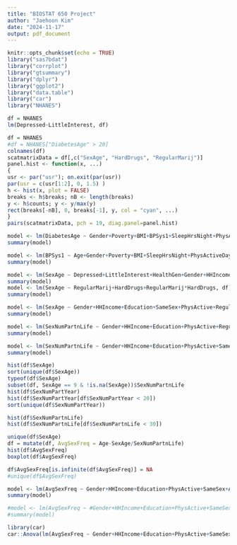 ```yaml
---
title: "BIOSTAT 650 Project"
author: "Jaehoon Kim"
date: "2024-11-17"
output: pdf_document
---
```


```r
knitr::opts_chunk$set(echo = TRUE)
library("sas7bdat")
library("corrplot")
library("gtsummary")
library("dplyr")
library("ggplot2")
library("data.table")
library("car")
library("NHANES")
```


```r
df = NHANES
lm(Depressed~LittleInterest, df)


```

```r
df = NHANES
#df = NHANES["DiabetesAge" > 20]
colnames(df)
scatmatrixData = df[,c("SexAge", "HardDrugs", "RegularMarij")]
panel.hist <- function(x, ...)
{
usr <- par("usr"); on.exit(par(usr))
par(usr = c(usr[1:2], 0, 1.5) )
h <- hist(x, plot = FALSE)
breaks <- h$breaks; nB <- length(breaks)
y <- h$counts; y <- y/max(y)
rect(breaks[-nB], 0, breaks[-1], y, col = "cyan", ...)
}
pairs(scatmatrixData, pch = 19, diag.panel=panel.hist)


```

```r
model <- lm(DiabetesAge ~ Gender+Poverty+BMI+BPSys1+SleepHrsNight+PhysActiveDays, df)
summary(model)
```

```r
model <- lm(BPSys1 ~ Age+Gender+Poverty+BMI+SleepHrsNight+PhysActiveDays+SmokeNow+AlcoholYear+HardDrugs, df)
summary(model)

```

```r
model <- lm(SexAge ~ Depressed+LittleInterest+HealthGen+Gender+HHIncome+Education+PhysActive+RegularMarij+HardDrugs+RegularMarij*HardDrugs+Depressed*HardDrugs+SmokeAge, df)
summary(model)
model <- lm(SexAge ~ RegularMarij+HardDrugs+RegularMarij*HardDrugs, df)
summary(model)
```

```r
model <- lm(SexAge ~ Gender+HHIncome+Education+SameSex+PhysActive+RegularMarij+HardDrugs+RegularMarij*HardDrugs, df)
summary(model)
```

```r
model <- lm(SexNumPartnLife ~ Gender+HHIncome+Education+PhysActive+RegularMarij+HardDrugs+RegularMarij*HardDrugs, df)
summary(model)
```

```r
model <- lm(SexNumPartnLife ~ Gender+HHIncome+Education+PhysActive+SameSex+RegularMarij+HardDrugs+RegularMarij*HardDrugs, df)
summary(model)
```

```R
hist(df$SexAge)
sort(unique(df$SexAge))
typeof(df$SexAge)
subset(df, SexAge == 9 & !is.na(SexAge))$SexNumPartnLife
hist(df$SexNumPartYear)
hist(df$SexNumPartYear[df$SexNumPartYear < 20])
sort(unique(df$SexNumPartYear))

hist(df$SexNumPartnLife)
hist(df$SexNumPartnLife[df$SexNumPartnLife < 30])

unique(df$SexAge)
df = mutate(df, AvgSexFreq = Age-SexAge/SexNumPartnLife)
hist(df$AvgSexFreq)
boxplot(df$AvgSexFreq)
```

```R
df$AvgSexFreq[is.infinite(df$AvgSexFreq)] = NA
#unique(df$AvgSexFreq)

model <- lm(AvgSexFreq ~ Gender+HHIncome+Education+PhysActive+SameSex+AlcoholYear+RegularMarij+HardDrugs+RegularMarij*HardDrugs, df)
summary(model)

#model <- lm(AvgSexFreq ~ #Gender+HHIncome+Education+PhysActive+SameSex+AlcoholYear+RegularMarij+HardDrugs+#RegularMarij*HardDrugs+RegularMarij*AlcoholYear, df)
#summary(model)

```


```r
library(car)
car::Anova(lm(AvgSexFreq ~ Gender+HHIncome+Education+PhysActive+SameSex+AlcoholYear+RegularMarij+HardDrugs+RegularMarij*HardDrugs, df), type="III")


```
